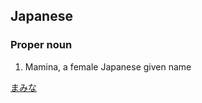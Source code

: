 ==Japanese==
{{ja-kanjitab|真|実|奈}}

===Proper noun===
{{ja-pos|proper|まみな}}
# Mamina, a female Japanese given name

[[Category:Japanese female given names|まみな]]